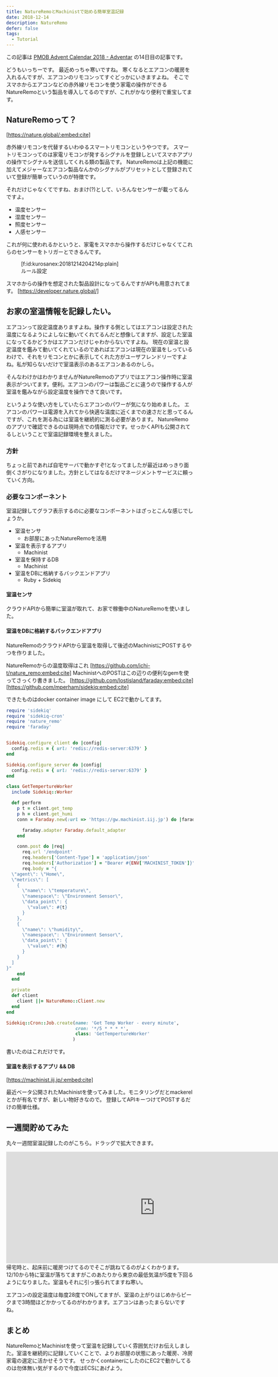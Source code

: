 ```yaml
---
title: NatureRemoとMachinistで始める簡単室温記録
date: 2018-12-14
description: NatureRemo
defer: false
tags:
  - Tutorial
---
```

この記事は [PMOB Advent Calendar 2018 - Adventar](https://adventar.org/calendars/3478) の14日目の記事です。

どうもいっちーです。
最近めっちゃ寒いですね。
寒くなるとエアコンの暖房を入れるんですが、エアコンのリモコンってすぐどっかにいきますよね。
そこでスマホからエアコンなどの赤外線リモコンを使う家電の操作ができるNatureRemoという製品を導入してるのですが、これがかなり便利で重宝してます。

## NatureRemoって？


[https://nature.global/:embed:cite]


赤外線リモコンを代替するいわゆるスマートリモコンというやつです。
スマートリモコンってのは家電リモコンが発するシグナルを登録しといてスマホアプリの操作でシグナルを送信してくれる類の製品です。
NatureRemoは上記の機能に加えてメジャーなエアコン製品なんかのシグナルがプリセットとして登録されていて登録が簡単っていうのが特徴です。

それだけじゃなくてですね、おまけ(?)として、いろんなセンサーが載ってるんですよ。

- 温度センサー
- 湿度センサー
- 照度センサー
- 人感センサー

これが何に使われるかというと、家電をスマホから操作するだけじゃなくてこれらのセンサーをトリガーとできるんです。
<figure class="figure-image figure-image-fotolife" title="ルール設定">[f:id:kurosanex:20181214204214p:plain]<figcaption>ルール設定</figcaption></figure>

スマホからの操作を想定された製品設計になってるんですがAPIも用意されてます。
[https://developer.nature.global/]

## お家の室温情報を記録したい。
エアコンって設定温度ありますよね。操作する側としてはエアコンは設定された温度になるようによしなに動いてくれてるんだと想像してますが、設定した室温になってるかどうかはエアコンだけじゃわからないですよね。
現在の室温と設定温度を鑑みて動いてくれているのであればエアコンは現在の室温をしっているわけで、それをリモコンとかに表示してくれた方がユーザフレンドリーですよね。私が知らないだけで室温表示のあるエアコンあるのかしら。

そんなわけかはわかりませんがNatureRemoのアプリではエアコン操作時に室温表示がついてます。便利。エアコンのパワーは製品ごとに違うので操作する人が室温を鑑みながら設定温度を操作できて良いです。

というような使い方をしていたらエアコンのパワーが気になり始めました。
エアコンのパワーは電源を入れてから快適な温度に近くまでの速さだと思ってるんですが、これを測る為には室温を継続的に測る必要があります。
NatureRemoのアプリで確認できるのは現時点での情報だけです。せっかくAPIも公開されてるしということで室温記録環境を整えました。

### 方針
ちょっと前であれば自宅サーバで動かすぞ!となってましたが最近はめっきり面倒くさがりになりました。方針としてはなるだけマネージメントサービスに頼っていく方向。

### 必要なコンポーネント
室温記録してグラフ表示するのに必要なコンポーネントはざっとこんな感じでしょうか。

- 室温センサ
  - お部屋にあったNatureRemoを活用
- 室温を表示するアプリ
  - Machinist
- 室温を保持するDB
  - Machinist
- 室温をDBに格納するバックエンドアプリ
  - Ruby + Sidekiq

#### 室温センサ
クラウドAPIから簡単に室温が取れて、お家で稼働中のNatureRemoを使いました。


#### 室温をDBに格納するバックエンドアプリ
NatureRemoのクラウドAPIから室温を取得して後述のMachinistにPOSTするやつを作りました。

NatureRemoからの温度取得はこれ
[https://github.com/ichi-t/nature_remo:embed:cite]
MachinistへのPOSTはこの辺りの便利なgemを使ってさっくり書きました。
[https://github.com/lostisland/faraday:embed:cite]
[https://github.com/mperham/sidekiq:embed:cite]

できたものはdocker container image にして EC2で動かしてます。

```ruby
require 'sidekiq'
require 'sidekiq-cron'
require 'nature_remo'
require 'faraday'


Sidekiq.configure_client do |config|
  config.redis = { url: 'redis://redis-server:6379' }
end

Sidekiq.configure_server do |config|
  config.redis = { url: 'redis://redis-server:6379' }
end

class GetTempertureWorker
  include Sidekiq::Worker

  def perform
    p t = client.get_temp
    p h = client.get_humi
    conn = Faraday.new(:url => 'https://gw.machinist.iij.jp') do |faraday|

      faraday.adapter Faraday.default_adapter
    end

    conn.post do |req|
      req.url '/endpoint'
      req.headers['Content-Type'] = 'application/json'
      req.headers['Authorization'] = "Bearer #{ENV['MACHINIST_TOKEN']}"
      req.body = "{
  \"agent\": \"Home\",
  \"metrics\": [
    {
      \"name\": \"temperature\",
      \"namespace\": \"Environment Sensor\",
      \"data_point\": {
        \"value\": #{t}
      }
    },
    {
      \"name\": \"humidity\",
      \"namespace\": \"Environment Sensor\",
      \"data_point\": {
        \"value\": #{h}
      }
    }
  ]
}"
    end
  end

  private
  def client
    client ||= NatureRemo::Client.new
  end
end

Sidekiq::Cron::Job.create(name: 'Get Temp Worker - every minute',
                          cron: '*/5 * * * *',
                          class: 'GetTempertureWorker'
                         )
```

書いたのはこれだけです。

#### 室温を表示するアプリ && DB


[https://machinist.iij.jp/:embed:cite]


最近ベータ公開されたMachinistを使ってみました。モニタリングだとmackerelとかが有名ですが、新しい物好きなので。
登録してAPIキーつけてPOSTするだけの簡単仕様。

## 一週間貯めてみた
丸々一週間室温記録したのがこちら。ドラッグで拡大できます。
<iframe src="https://app.machinist.iij.jp/embed/chart/87c361330168f9246cd45dee47fa6b22?toolbar=false&legend=true&datatable=false&theme=Dark&type=lineChart&period=week&to=1544799599&reload=" frameborder="0" scrolling="no" width="800px" height="300px"></iframe>
帰宅時と、起床前に暖房つけてるのでそこが跳ねてるのがよくわかります。
12/10から特に室温が落ちてますがこのあたりから東京の最低気温が5度を下回るようになりました。室温もそれに引っ張られてますね寒い。

エアコンの設定温度は毎度28度でONしてますが、室温の上がりはじめからピークまで3時間ほどかかってるのがわかります。エアコンはあったまらないですね。



## まとめ
NatureRemoとMachinistを使って室温を記録していく雰囲気だけお伝えしました。室温を継続的に記録していくことで、よりお部屋の状態にあった暖房、冷房家電の選定に活かせそうです。
せっかくcontainerにしたのにEC2で動かしてるのは勿体無い気がするので今度はECSにあげよう。
